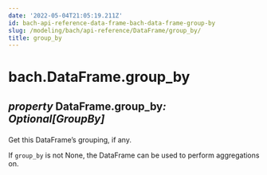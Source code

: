 ```yaml
---
date: '2022-05-04T21:05:19.211Z'
id: bach-api-reference-data-frame-bach-data-frame-group-by
slug: /modeling/bach/api-reference/DataFrame/group_by/
title: group_by
---
```


# bach.DataFrame.group_by

<div className="property">

<h2 className="signature-property"><span className="type-annotation"><em>property</em></span> <span className="additional-name">DataFrame.</span><span className="name">group_by</span><span className="type-annotation"><em>: Optional[GroupBy]

</em></span> </h2>


<div className="content">

Get this DataFrame’s grouping, if any.

If `group_by` is not None, the DataFrame can be used to perform aggregations on.


</div>


</div>
